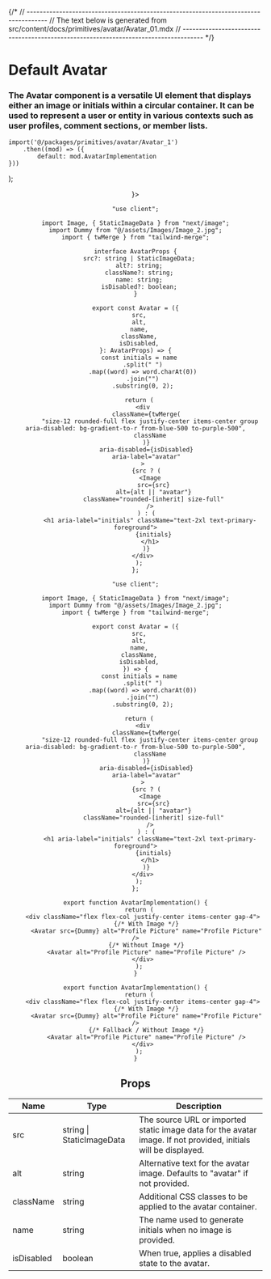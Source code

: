 

{/*
// ------------------------------------------------------------------------------------
//	The text below is generated from src/content/docs/primitives/avatar/Avatar_01.mdx
// ------------------------------------------------------------------------------------
*/}


<Wrapper>

# Default Avatar
### The Avatar component is a versatile UI element that displays either an image or initials within a circular container. It can be used to represent a user or entity in various contexts such as user profiles, comment sections, or member lists.





	import('@/packages/primitives/avatar/Avatar_1')
		.then((mod) => ({
			default: mod.AvatarImplementation
	}))
);


<Header />

<Preview> 
<Suspense fallback={<Skeleton className="h-60 rounded-lg" />}>
<Display>
  <AvatarImplementation_primitives_avatar_avatar_01 /> 
</Display>
</Suspense>
</Preview>

<Implementation>
<TechnologyUsed technologies={[ "tailwind-css" , "react-aria", "twMerge" ]}/>

<CodeBlock>
 
```tsx|Avatar
"use client";

import Image, { StaticImageData } from "next/image";
import Dummy from "@/assets/Images/Image_2.jpg";
import { twMerge } from "tailwind-merge";

interface AvatarProps {
  src?: string | StaticImageData;
  alt?: string;
  className?: string;
  name: string;
  isDisabled?: boolean;
}

export const Avatar = ({
  src,
  alt,
  name,
  className,
  isDisabled,
}: AvatarProps) => {
  const initials = name
    .split(" ")
    .map((word) => word.charAt(0))
    .join("")
    .substring(0, 2);

  return (
    <div
      className={twMerge(
        "size-12 rounded-full flex justify-center items-center group aria-disabled: bg-gradient-to-r from-blue-500 to-purple-500",
        className
      )}
      aria-disabled={isDisabled}
      aria-label="avatar"
    >
      {src ? (
        <Image
          src={src}
          alt={alt || "avatar"}
          className="rounded-[inherit] size-full"
        />
      ) : (
        <h1 aria-label="initials" className="text-2xl text-primary-foreground">
          {initials}
        </h1>
      )}
    </div>
  );
};
```
```jsx|Avatar
"use client";

import Image, { StaticImageData } from "next/image";
import Dummy from "@/assets/Images/Image_2.jpg";
import { twMerge } from "tailwind-merge";

export const Avatar = ({
  src,
  alt,
  name,
  className,
  isDisabled,
}) => {
  const initials = name
    .split(" ")
    .map((word) => word.charAt(0))
    .join("")
    .substring(0, 2);

  return (
    <div
      className={twMerge(
        "size-12 rounded-full flex justify-center items-center group aria-disabled: bg-gradient-to-r from-blue-500 to-purple-500",
        className
      )}
      aria-disabled={isDisabled}
      aria-label="avatar"
    >
      {src ? (
        <Image
          src={src}
          alt={alt || "avatar"}
          className="rounded-[inherit] size-full"
        />
      ) : (
        <h1 aria-label="initials" className="text-2xl text-primary-foreground">
          {initials}
        </h1>
      )}
    </div>
  );
};
```
```tsx|Implementation
export function AvatarImplementation() {
  return (
    <div className="flex flex-col justify-center items-center gap-4">
      {/* With Image */}
      <Avatar src={Dummy} alt="Profile Picture" name="Profile Picture" />
      {/* Without Image */}
      <Avatar alt="Profile Picture" name="Profile Picture" />
    </div>
  );
}
```
```jsx|Implementation
export function AvatarImplementation() {
  return (
    <div className="flex flex-col justify-center items-center gap-4">
      {/* With Image */}
      <Avatar src={Dummy} alt="Profile Picture" name="Profile Picture" />
      {/* Fallback / Without Image */}
      <Avatar alt="Profile Picture" name="Profile Picture" />
    </div>
  );
}
```

</CodeBlock>


## Props

| Name       | Type                        | Description                                                                                        |
|------------|-----------------------------|----------------------------------------------------------------------------------------------------|
| src        | string \| StaticImageData   | The source URL or imported static image data for the avatar image. If not provided, initials will be displayed. |
| alt        | string                      | Alternative text for the avatar image. Defaults to "avatar" if not provided.                       |
| className  | string                      | Additional CSS classes to be applied to the avatar container.                                      |
| name       | string                      | The name used to generate initials when no image is provided.                                      |
| isDisabled | boolean                     | When true, applies a disabled state to the avatar.                                                 |

</Implementation>
</Wrapper>
<PARTITION />
